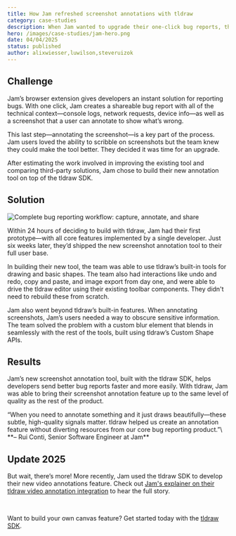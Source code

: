 ```yaml
---
title: How Jam refreshed screenshot annotations with tldraw
category: case-studies
description: When Jam wanted to upgrade their one-click bug reports, they chose tldraw and shipped better screenshot annotations in six weeks.
hero: /images/case-studies/jam-hero.png
date: 04/04/2025
status: published
author: alixwiesser,luwilson,steveruizok
---
```


## Challenge

Jam’s browser extension gives developers an instant solution for reporting bugs. With one click, Jam creates a shareable bug report with all of the technical context—console logs, network requests, device info—as well as a screenshot that a user can annotate to show what’s wrong.

This last step—annotating the screenshot—is a key part of the process. Jam users loved the ability to scribble on screenshots but the team knew they could make the tool better. They decided it was time for an upgrade.

After estimating the work involved in improving the existing tool and comparing third-party solutions, Jam chose to build their new annotation tool on top of the tldraw SDK.

## Solution

<Image
	src="/images/case-studies/Jam-long.gif"
	alt="Complete bug reporting workflow: capture, annotate, and share"
	caption="Complete bug reporting workflow: capture, annotate, and share"
/>

Within 24 hours of deciding to build with tldraw, Jam had their first prototype—with all core features implemented by a single developer. Just six weeks later, they’d shipped the new screenshot annotation tool to their full user base.

In building their new tool, the team was able to use tldraw’s built-in tools for drawing and basic shapes. The team also had interactions like undo and redo, copy and paste, and image export from day one, and were able to drive the tldraw editor using their existing toolbar components. They didn't need to rebuild these from scratch.

Jam also went beyond tldraw’s built-in features. When annotating screenshots, Jam’s users needed a way to obscure sensitive information. The team solved the problem with a custom blur element that blends in seamlessly with the rest of the tools, built using tldraw’s Custom Shape APIs.

## Results

Jam’s new screenshot annotation tool, built with the tldraw SDK, helps developers send better bug reports faster and more easily. With tldraw, Jam was able to bring their screenshot annotation feature up to the same level of quality as the rest of the product.

<Callout type="quote">
“When you need to annotate something and it just draws beautifully—these subtle, high-quality signals matter. tldraw helped us create an annotation feature without diverting resources from our core bug reporting product.”\
**– Rui Conti, Senior Software Engineer at Jam**

</Callout>

## Update 2025

But wait, there’s more! More recently, Jam used the tldraw SDK to develop their new video annotations feature. Check out [Jam's explainer on their tldraw video annotation integration](https://www.youtube.com/watch?v=tHQW_K2pEgI&embeds_referring_euri=https%3A%2F%2Fwww.notion.so%2F&source_ve_path=MjM4NTE) to hear the full story.

<YouTube src="https://www.youtube.com/watch?v=tHQW_K2pEgI" />

<br />

Want to build your own canvas feature? Get started today with the [tldraw SDK](http://tldraw.dev).
